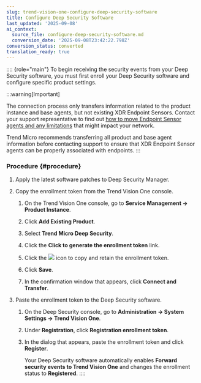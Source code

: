 ```yaml
---
slug: trend-vision-one-configure-deep-security-software
title: Configure Deep Security Software
last_updated: '2025-09-08'
ai_context:
  source_file: configure-deep-security-software.md
  conversion_date: '2025-09-08T23:42:22.798Z'
conversion_status: converted
translation_ready: true
---
```


:::: {role="main"}
To begin receiving the security events from your Deep Security software, you must first enroll your Deep Security software and configure specific product settings.

:::warning[Important]

The connection process only transfers information related to the product instance and base agents, but not existing XDR Endpoint Sensors. Contact your support representative to find out [how to move Endpoint Sensor agents and any limitations](endpoint-inventory-updates.mdx) that might impact your network.

Trend Micro recommends transferring all product and base agent information before contacting support to ensure that XDR Endpoint Sensor agents can be properly associated with endpoints.
:::

### Procedure {#procedure}

1.  Apply the latest software patches to Deep Security Manager.

2.  Copy the enrollment token from the Trend Vision One console.

    1.  On the Trend Vision One console, go to **Service Management → Product Instance**.

    2.  Click **Add Existing Product**.

    3.  Select **Trend Micro Deep Security**.

    4.  Click the **Click to generate the enrollment token** link.

    5.  Click the ![](/images/copy-icon-white=GUID-4dd3be76-c23d-48ed-8bbe-ae27229acb0e.webp) icon to copy and retain the enrollment token.

    6.  Click **Save**.

    7.  In the confirmation window that appears, click **Connect and Transfer**.

3.  Paste the enrollment token to the Deep Security software.

    1.  On the Deep Security console, go to **Administration → System Settings → Trend Vision One**.

    2.  Under **Registration**, click **Registration enrollment token**.

    3.  In the dialog that appears, paste the enrollment token and click **Register**.

        Your Deep Security software automatically enables **Forward security events to Trend Vision One** and changes the enrollment status to **Registered**.
::::

